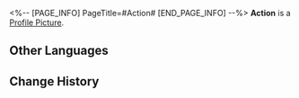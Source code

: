 <%-- [PAGE_INFO]
PageTitle=#Action#
[END_PAGE_INFO] --%>
{{Stub|Location information}}
{{Item Infobox
|id          = 223305
|image       = Dreamscape Pass Sticker Action.png
|type        = Dreamscape Pass Sticker
|type2       = A Mirage of Shooting Stars Stickers
|invCategory = 
|rarity      = 4
|effect      = Digital stickers that can be used to decorate the pages of the Dreamtour Handbook. They come in many different styles.
|description = 
|source1     = [[Help the performing Intellitron on the streets of the Golden Hour]]
}}
{{Description|The lights are ready, the microphone is set... All that's missing is someone with a good story.}}
'''Action''' is a [[Profile Picture]].

==Other Languages==
{{Other Languages
|en   = Action
|zhs  = 灯光师就位
|zht  = 燈光師就位
|ja   = 照明スタンバイ
|ko   = 조명 담당 스탠바이
|es   = Luces en posición
|fr   = Action
|ru   = Светотехник
|th   = คนกำกับแสงเข้าประจำที่
|vi   = Ánh Sáng Vào Vị Trí
|de   = Achtung, Aufnahme!
|id   = Penata Cahaya
|pt   = Ação
}}

==Change History==
{{Change History|2.0}}
